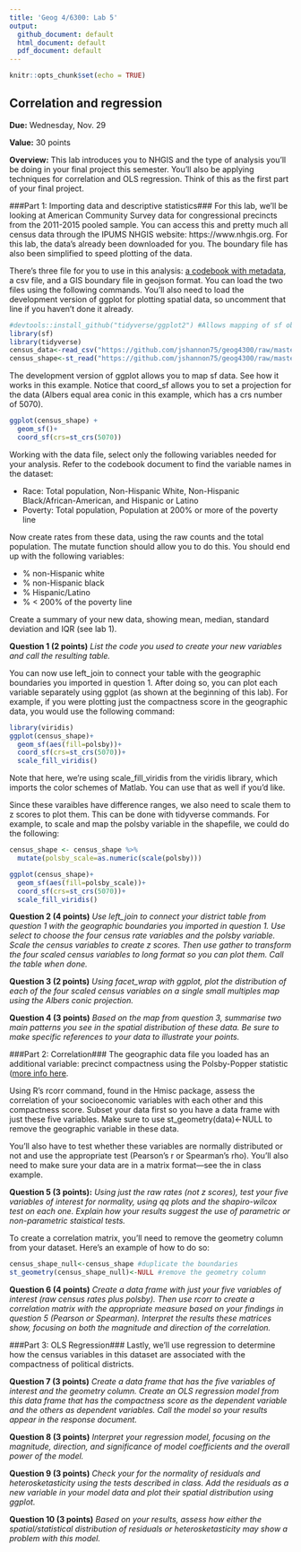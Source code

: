 ```yaml
---
title: 'Geog 4/6300: Lab 5'
output:
  github_document: default
  html_document: default
  pdf_document: default
---
```


```r
knitr::opts_chunk$set(echo = TRUE)
```

## Correlation and regression

**Due:** Wednesday, Nov. 29

**Value:** 30 points

**Overview:**
This lab introduces you to NHGIS and the type of analysis you'll be doing in your final project this semester. You'll also be applying techniques for correlation and OLS regression. Think of this as the first part of your final project.

###Part 1: Importing data and descriptive statistics###
For this lab, we'll be looking at American Community Survey data for congressional precincts from the 2011-2015 pooled sample. You can access this and pretty much all census data through the IPUMS NHGIS website: https://www.nhgis.org. For this lab, the data's already been downloaded for you. The boundary file has also been simplified to speed plotting of the data.

There's three file for you to use in this analysis: [a codebook with metadata](https://github.com/jshannon75/geog4300/raw/master/Labs/Lab%205_%20Correlation%20and%20regression/nhgis0052_ds215_20155_2015_cd113th-114th_codebook.txt), a csv file, and a GIS boundary file in geojson format. You can load the two files using the following commands. You'll also need to load the development version of ggplot for plotting spatial data, so uncomment that line if you haven't done it already.

```r
#devtools::install_github("tidyverse/ggplot2") #Allows mapping of sf objects
library(sf)
library(tidyverse)
census_data<-read_csv("https://github.com/jshannon75/geog4300/raw/master/Labs/Lab%205_%20Correlation%20and%20regression/nhgis0052_ds215_20155_2015_cd113th-114th.csv")
census_shape<-st_read("https://github.com/jshannon75/geog4300/raw/master/Labs/Lab%205_%20Correlation%20and%20regression/districts_2012.geojson")
```

The development version of ggplot allows you to map sf data. See how it works in this example. Notice that coord_sf allows you to set a projection for the data (Albers equal area conic in this example, which has a crs number of 5070).

```r
ggplot(census_shape) +
  geom_sf()+
  coord_sf(crs=st_crs(5070))
```

Working with the data file, select only the following variables needed for your analysis. Refer to the codebook document to find the variable names in the dataset:

* Race: Total population, Non-Hispanic White, Non-Hispanic Black/African-American, and Hispanic or Latino
* Poverty: Total population, Population at 200% or more of the poverty line

Now create rates from these data, using the raw counts and the total population. The mutate function should allow you to do this. You should end up with the following variables:

* % non-Hispanic white
* % non-Hispanic black
* % Hispanic/Latino
* % < 200% of the poverty line

Create a summary of your new data, showing mean, median, standard deviation and IQR (see lab 1).

**Question 1 (2 points)** _List the code you used to create your new variables and call the resulting table._

You can now use left_join to connect your table with the geographic boundaries you imported in question 1. After doing so, you can plot each variable separately using ggplot (as shown at the beginning of this lab). For example, if you were plotting just the compactness score in the geographic data, you would use the following command:

```r
library(viridis)
ggplot(census_shape)+
  geom_sf(aes(fill=polsby))+
  coord_sf(crs=st_crs(5070))+
  scale_fill_viridis()
```

Note that here, we're using scale_fill_viridis from the viridis library, which imports the color schemes of Matlab. You can use that as well if you'd like.

Since these varaibles have difference ranges, we also need to scale them to z scores to plot them. This can be done with tidyverse commands. For example, to scale and map the polsby variable in the shapefile, we could do the following:

```r
census_shape <- census_shape %>%
  mutate(polsby_scale=as.numeric(scale(polsby)))

ggplot(census_shape)+
  geom_sf(aes(fill=polsby_scale))+
  coord_sf(crs=st_crs(5070))+
  scale_fill_viridis()
```

**Question 2 (4 points)** _Use left_join to connect your district table from question 1 with the geographic boundaries you imported in question 1. Use select to choose the four census rate variables and the polsby variable. Scale the census variables to create z scores. Then use gather to transform the four scaled census variables to long format so you can plot them. Call the table when done._

**Question 3 (2 points)** _Using facet_wrap with ggplot, plot the distribution of each of the four scaled census variables on a single small multiples map using the Albers conic projection._

**Question 4 (3 points)** _Based on the map from question 3, summarise two main patterns you see in the spatial distribution of these data. Be sure to make specific references to your data to illustrate your points._

###Part 2: Correlation###
The geographic data file you loaded has an additional variable: precinct compactness using the Polsby-Popper statistic ([more info here](https://www.azavea.com/blog/2016/07/11/measuring-district-compactness-postgis/). 

Using R’s rcorr command, found in the Hmisc package, assess the correlation of your socioeconomic variables with each other and this compactness score. Subset your data first so you have a data frame with just these five variables. Make sure to use st_geometry(data)<-NULL to remove the geographic variable in these data.

You’ll also have to test whether these variables are normally distributed or not and use the appropriate test (Pearson’s r or Spearman’s rho). You’ll also need to make sure your data are in a matrix format—see the in class example.

**Question 5 (3 points):** _Using just the raw rates (not z scores), test your five variables of interest for normality, using qq plots and the shapiro-wilcox test on each one. Explain how your results suggest the use of parametric or non-parametric staistical tests._ 

To create a correlation matrix, you'll need to remove the geometry column from your dataset. Here's an example of how to do so:

```r
census_shape_null<-census_shape #duplicate the boundaries
st_geometry(census_shape_null)<-NULL #remove the geometry column
```

**Question 6 (4 points)** _Create a data frame with just your five variables of interest (raw census rates plus polsby). Then use rcorr to create a correlation matrix with the appropriate measure based on your findings in question 5 (Pearson or Spearman). Interpret the results these matrices show, focusing on both the magnitude and direction of the correlation._

###Part 3: OLS Regression###
Lastly, we'll use regression to determine how the census variables in this dataset are associated with the compactness of political districts. 

**Question 7 (3 points)** _Create a data frame that has the five variables of interest and the geometry column. Create an OLS regression model from this data frame that has the compactness score as the dependent variable and the others as dependent variables. Call the model so your results appear in the response document._

**Question 8 (3 points)** _Interpret your regression model, focusing on the magnitude, direction, and significance of model coefficients and the overall power of the model._

**Question 9 (3 points)** _Check your for the normality of residuals and heterosketasticity using the tests described in class. Add the residuals as a new variable in your model data and plot their spatial distribution using ggplot._

**Question 10 (3 points)** _Based on your results, assess how either the spatial/statistical distribution of residuals or heterosketasticity may show a problem with this model._ 



